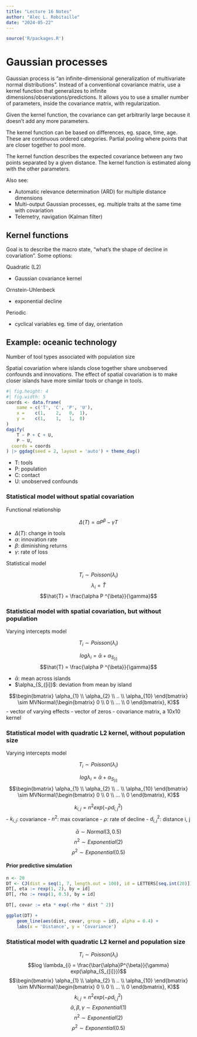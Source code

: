 ```yaml
---
title: "Lecture 16 Notes"
author: "Alec L. Robitaille"
date: "2024-05-22"
---
```


```r
source('R/packages.R')
```


# Gaussian processes

Gaussian process is "an infinite-dimensional generalization
of multivariate normal distributions". Instead of a conventional 
covariance matrix, use a kernel function that generalizes to infinite
dimensions/observations/predictions. It allows you to use a smaller 
number of parameters, inside the covariance matrix, with regularization. 

Given the kernel function, the covariance can get arbitrarily large 
because it doesn't add any more parameters. 

The kernel function can be based on differences, eg. space, time, age. 
These are continuous ordered categories. Partial pooling where points 
that are closer together to pool more. 

The kernel function describes the expected covariance between any
two points separated by a given distance. The kernel function is estimated 
along with the other parameters. 

Also see:

- Automatic relevance determination (ARD) for multiple distance dimensions
- Multi-output Gaussian processes, eg. multiple traits at the same time
with covariation
- Telemetry, navigation (Kalman filter)


## Kernel functions

Goal is to describe the macro state, "what's the shape of decline
in covariation". Some options:

Quadratic (L2)

- Gaussian covariance kernel

Ornstein-Uhlenbeck

- exponential decline

Periodic

- cyclical variables eg. time of day, orientation

## Example: oceanic technology

Number of tool types associated with population size

Spatial covariation where islands close together share unobserved 
confounds and innovations. The effect of spatial covariation is to make
closer islands have more similar tools or change in tools. 

```r
#| fig.height: 4
#| fig.width: 5
coords <- data.frame(
	name = c('T', 'C', 'P', 'U'),
	x =    c(1,    2,   0,  1),
	y =    c(1,    1,   1,  0)
)
dagify(
	T ~ P + C + U,
	P ~ U,
  coords = coords
) |> ggdag(seed = 2, layout = 'auto') + theme_dag()
```

- T: tools
- P: population
- C: contact
- U: unobserved confounds

### Statistical model without spatial covariation

Functional relationship

$$\Delta(T) = \alpha P^{\beta} - \gamma T$$

- $\Delta(T)$: change in tools
- $\alpha$: innovation rate
- $\beta$: diminishing returns
- $\gamma$: rate of loss

Statistical model

$$T_{i} \sim Poisson (\lambda_{i})$$
$$\lambda_{i} = \hat{T}$$
$$\hat{T} = \frac{\alpha P ^{\beta}}{\gamma}$$


### Statistical model with spatial covariation, but without population

Varying intercepts model


$$T_{i} \sim Poisson (\lambda_{i})$$

$$log \lambda_{i} = \bar{\alpha} + \alpha_{S_{[i]}}$$
$$\hat{T} = \frac{\alpha P ^{\beta}}{\gamma}$$ 

- $\bar{\alpha}$: mean across islands
- $\alpha_{S_{[i]}$: deviation from mean by island

$$\begin{bmatrix} \alpha_{1} \\ \alpha_{2} \\ .. \\ \alpha_{10} \end{bmatrix} \sim MVNormal(\begin{bmatrix} 0 \\ 0 \\ ... \\ 0 \end{bmatrix}, K)$$
- vector of varying effects
- vector of zeros
- covariance matrix, a 10x10 kernel


### Statistical model with quadratic L2 kernel, without population size


Varying intercepts model


$$T_{i} \sim Poisson (\lambda_{i})$$

$$log \lambda_{i} = \bar{\alpha} + \alpha_{S_{[i]}}$$
$$\begin{bmatrix} \alpha_{1} \\ \alpha_{2} \\ .. \\ \alpha_{10} \end{bmatrix} \sim MVNormal(\begin{bmatrix} 0 \\ 0 \\ ... \\ 0 \end{bmatrix}, K)$$

$$k_{i, j} = n^{2} exp(-\rho d^{2}_{i, j})$$
- $k_{i, j}$: covariance
- $n^{2}$: max covariance
- $\rho$: rate of decline
- $d^{2}_{i, j}$: distance i, j

$$\bar{\alpha} \sim Normal(3, 0.5)$$
$$n^{2} \sim Exponential(2)$$
$$\rho^{2} \sim Exponential(0.5)$$

#### Prior predictive simulation

```r
n <- 20
DT <- CJ(dist = seq(1, 7, length.out = 100), id = LETTERS[seq.int(20)])
DT[, eta := rexp(1, 2), by = id]
DT[, rho := rexp(1, 0.5), by = id]

DT[, covar := eta * exp(-rho * dist ^ 2)]

ggplot(DT) + 
	geom_line(aes(dist, covar, group = id), alpha = 0.4) + 
	labs(x = 'Distance', y = 'Covariance')
```

### Statistical model with quadratic L2 kernel and population size


$$T_{i} \sim Poisson (\lambda_{i})$$
$$log \lambda_{i} = \frac{\bar{\alpha}P^{\beta}}{\gamma} exp(\alpha_{S_{[i]}})$$
$$\begin{bmatrix} \alpha_{1} \\ \alpha_{2} \\ .. \\ \alpha_{10} \end{bmatrix} \sim MVNormal(\begin{bmatrix} 0 \\ 0 \\ ... \\ 0 \end{bmatrix}, K)$$
$$k_{i, j} = n^{2} exp(-\rho d^{2}_{i, j})$$
$$\bar{\alpha}, \beta, \gamma \sim Exponential(1)$$
$$n^{2} \sim Exponential(2)$$
$$\rho^{2} \sim Exponential(0.5)$$
